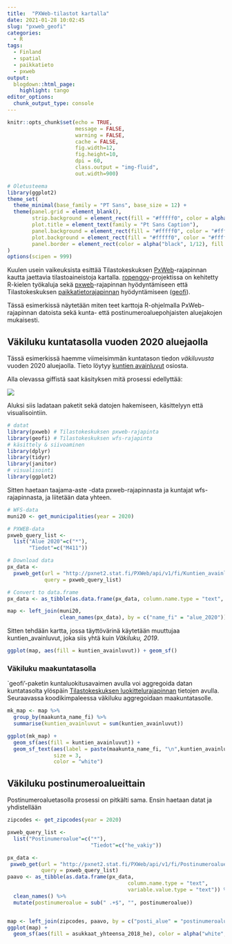 ```yaml
---
title:  "PXWeb-tilastot kartalla"
date: 2021-01-28 10:02:45
slug: "pxweb_geofi"
categories:
  - R
tags:
  - Finland
  - spatial
  - paikkatieto
  - pxweb
output:
  blogdown::html_page:
    highlight: tango
editor_options: 
  chunk_output_type: console
---
```


```r
knitr::opts_chunk$set(echo = TRUE, 
                      message = FALSE, 
                      warning = FALSE, 
                      cache = FALSE,
                      fig.width=12,
                      fig.height=10,
                      dpi = 60, 
                      class.output = "img-fluid",
                      out.width=900)

# Oletusteema
library(ggplot2)
theme_set(
  theme_minimal(base_family = "PT Sans", base_size = 12) +
  theme(panel.grid = element_blank(),
        strip.background = element_rect(fill = "#fffff0", color = alpha("black", 1/8)),
        plot.title = element_text(family = "Pt Sans Caption"), 
        panel.background = element_rect(fill = "#fffff0", color = "#fffff0"),
        plot.background = element_rect(fill = "#fffff0", color = "#fffff0"),
        panel.border = element_rect(color = alpha("black", 1/12), fill = NA))
)
options(scipen = 999)
```

Kuulen usein vaikeuksista esittää Tilastokeskuksen [PxWeb](https://pxnet2.stat.fi/PXWeb/pxweb/fi/)-rajapinnan kautta jaettavia tilastoaineistoja kartalla. [ropengov](https://ropengov.github.io/)-projektissa on kehitetty R-kielen työkaluja sekä [pxweb](https://cran.r-project.org/web/packages/pxweb/index.html)-rajapinnan hyödyntämiseen että Tilastokeskuksen [paikkatietorajapinnan](https://www.stat.fi/org/avoindata/paikkatietoaineistot.html) hyödyntämiseen ([geofi](https://ropengov.github.io/geofi/)).

Tässä esimerkissä näytetään miten teet karttoja R-ohjelmalla PxWeb-rajapinnan datoista sekä kunta- että postinumeroaluepohjaisten aluejakojen mukaisesti. 

## Väkiluku kuntatasolla vuoden 2020 aluejaolla

Tässä esimerkissä haemme viimeisimmän kuntatason tiedon *väkiluvusta* vuoden 2020 aluejaolla. Tieto löytyy [kuntien avainluvut](https://pxnet2.stat.fi/PXWeb/pxweb/fi/Kuntien_avainluvut/Kuntien_avainluvut__2020/kuntien_avainluvut_2020_viimeisin.px/) osiosta.

Alla olevassa giffistä saat käsityksen mitä prosessi edellyttää:

![](vakiluku.gif)


Aluksi siis ladataan paketit sekä datojen hakemiseen, käsittelyyn että visualisointiin.


```r
# datat
library(pxweb) # Tilastokeskuksen pxweb-rajapinta
library(geofi) # Tilastokeskuksen wfs-rajapinta
# käsittely & siivoaminen
library(dplyr) 
library(tidyr)
library(janitor)
# visualisointi
library(ggplot2)
```

Sitten haetaan taajama-aste -data pxweb-rajapinnasta ja kuntajat wfs-rajapinnasta, ja liitetään data yhteen.

```r
# WFS-data
muni20 <- get_municipalities(year = 2020)

# PXWEB-data
pxweb_query_list <- 
  list("Alue 2020"=c("*"),
       "Tiedot"=c("M411"))

# Download data 
px_data <- 
  pxweb_get(url = "http://pxnet2.stat.fi/PXWeb/api/v1/fi/Kuntien_avainluvut/2020/kuntien_avainluvut_2020_viimeisin.px",
            query = pxweb_query_list)

# Convert to data.frame 
px_data <- as_tibble(as.data.frame(px_data, column.name.type = "text", variable.value.type = "text"))

map <- left_join(muni20,
                 clean_names(px_data), by = c("name_fi" = "alue_2020"))
```

Sitten tehdään kartta, jossa täyttövärinä käytetään muuttujaa kuntien_avainluvut, joka siis yhtä kuin *Väkiluku, 2019*.

```r
ggplot(map, aes(fill = kuntien_avainluvut)) + geom_sf()
```

### Väkiluku maakuntatasolla

`geofi'-paketin kuntaluokitusavaimen avulla voi aggregoida datan kuntatasolta ylöspäin [Tilastokeskuksen luokittelurajapinnan](https://data.stat.fi/api/classifications/v2/#/classifications) tietojen avulla. Seuraavassa koodikimpaleessa väkiluku aggregoidaan maakuntatasolle.


```r
mk_map <- map %>% 
  group_by(maakunta_name_fi) %>% 
  summarise(kuntien_avainluvut = sum(kuntien_avainluvut))

ggplot(mk_map) + 
  geom_sf(aes(fill = kuntien_avainluvut)) +
  geom_sf_text(aes(label = paste(maakunta_name_fi, "\n",kuntien_avainluvut)), 
               size = 3, 
               color = "white")
```

## Väkiluku postinumeroalueittain

Postinumeroaluetasolla prosessi on pitkälti sama. Ensin haetaan datat ja yhdistellään 

```r
zipcodes <- get_zipcodes(year = 2020) 

pxweb_query_list <- 
  list("Postinumeroalue"=c("*"),
                           "Tiedot"=c("he_vakiy"))

px_data <- 
 pxweb_get(url = "http://pxnet2.stat.fi/PXWeb/api/v1/fi/Postinumeroalueittainen_avoin_tieto/2020/paavo_pxt_12ey.px",
           query = pxweb_query_list)
paavo <- as_tibble(as.data.frame(px_data, 
                                       column.name.type = "text", 
                                       variable.value.type = "text")) %>% 
  clean_names() %>% 
  mutate(postinumeroalue = sub(" .+$", "", postinumeroalue))


map <- left_join(zipcodes, paavo, by = c("posti_alue" = "postinumeroalue"))
ggplot(map) + 
  geom_sf(aes(fill = asukkaat_yhteensa_2018_he), color = alpha("white", 1/3))
```


